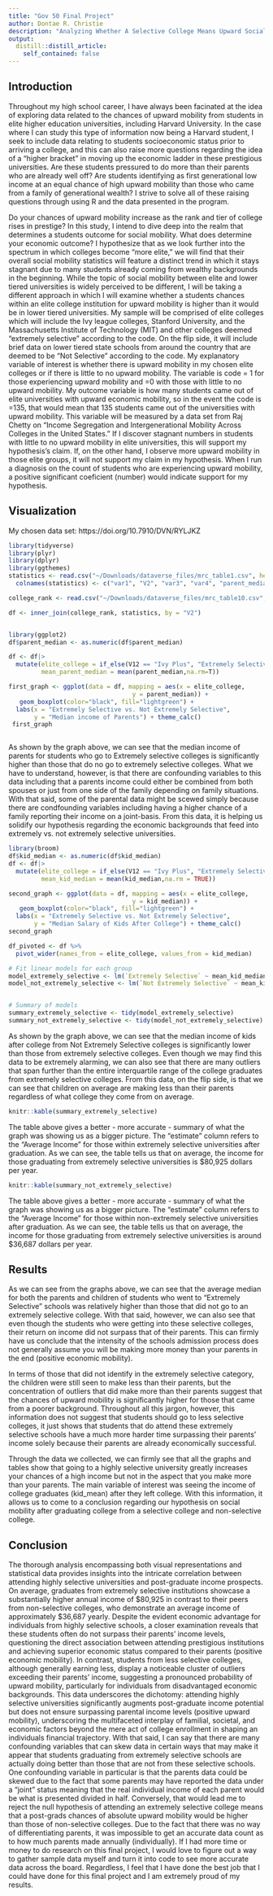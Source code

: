```yaml
---
title: "Gov 50 Final Project"
author: Dontae R. Christie
description: "Analyzing Whether A Selective College Means Upward Social Mobility"
output:
  distill::distill_article:
    self_contained: false
---
```




## Introduction

Throughout my high school career, I have always been facinated at the idea of exploring data related to the chances of upward mobility from students in elite higher education universities, including Harvard University. In the case where I can study this type of information now being a Harvard student, I seek to include data relating to students socioeconomic status prior to arriving a college, and this can also raise more questions regarding the idea of a "higher bracket" in moving up the economic ladder in these prestigious universities. Are these students pressured to do more than their parents who are already well off? Are students identifying as first generational low income at an equal chance of high upward mobility than those who came from a family of generational wealth? I strive to solve all of these raising questions through using R and the data presented in the program.


Do your chances of upward mobility increase as the rank and tier of college rises in prestige? In this study, I intend to dive deep into the realm that determines a students outcome for social mobility. What does determine your economic outcome? I hypothesize that as we look further into the spectrum in which colleges become "more elite," we will find that their overall social mobility statistics will feature a distinct trend in which it stays stagnant due to many students already coming from wealthy backgrounds in the beginning. While the topic of social mobility between elite and lower tiered universities is widely perceived to be different, I will be taking a different approach in which I will examine whether a students chances within an elite college institution for upward mobility is higher than it would be in lower tiered universities. My sample will be comprised of elite colleges which will include the Ivy league colleges, Stanford University, and the Massachusetts Institute of Technology (MIT) and other colleges deemed "extremely selective" according to the code. On the flip side, it will include brief data on lower tiered state schools from around the country that are deemed to be "Not Selective" according to the code. My explanatory variable of interest is whether there is upward mobility in my chosen elite colleges or if there is little to no upward mobility. The variable is code = 1 for those experiencing upward mobility and =0 with those with little to no upward mobility. My outcome variable is how many students came out of elite universities with upward economic mobility, so in the event the code is =135, that would mean that 135 students came out of the universities with upward mobility. This variable will be measured by a data set from Raj Chetty on "Income Segregation and Intergenerational Mobility Across Colleges in the United States." If I discover stagnant numbers in students with little to no upward mobility in elite universities, this will support my hypothesis's claim. If, on the other hand, I observe more upward mobility in those elite groups, it will not support my claim in my hypothesis. When I run a diagnosis on the count of students who are experiencing upward mobility, a positive significant coeficient (number) would indicate support for my hypothesis.


## Visualization

My chosen data set: https://doi.org/10.7910/DVN/RYLJKZ


```r
library(tidyverse)
library(plyr)
library(dplyr)
library(ggthemes)
statistics <- read.csv("~/Downloads/dataverse_files/mrc_table1.csv", header = FALSE) 
  colnames(statistics) <- c("var1", "V2", "var3", "var4", "parent_median", "kid_median", "var7", "var8", "var9", "var10", "var11", "var12", "var13", "var14", "var15")
```

```r
college_rank <- read.csv("~/Downloads/dataverse_files/mrc_table10.csv", header = FALSE)

```
```r


df <- inner_join(college_rank, statistics, by = "V2") 



```




```r
library(ggplot2)
df$parent_median <- as.numeric(df$parent_median)

df <- df|>
  mutate(elite_college = if_else(V12 == "Ivy Plus", "Extremely Selective", "Not Extremely Selective"),
         mean_parent_median = mean(parent_median,na.rm=T)) 

first_graph <- ggplot(data = df, mapping = aes(x = elite_college,
                                  y = parent_median)) +
   geom_boxplot(color="black", fill="lightgreen") +
  labs(x = "Extremely Selective vs. Not Extremely Selective",
       y = "Median income of Parents") + theme_calc()
 first_graph



```
As shown by the graph above, we can see that the median income of parents for students who go to Extremely selective colleges is significantly higher than those that do no go to extremely selective colleges. What we have to understand, however, is that there are confounding variables to this data including that a parents income could either be combined from both spouses or just from one side of the family depending on family situations. With that said, some of the parental data might be scewed simply because there are condfounding variables including having a higher chance of a family reporting their income on a joint-basis. From this data, it is helping us solidify our hypothesis regarding the economic backgrounds that feed into extremely vs. not extremely selective universities.  




```r
library(broom)
df$kid_median <- as.numeric(df$kid_median)
df <- df|>
  mutate(elite_college = if_else(V12 == "Ivy Plus", "Extremely Selective", "Not Extremely Selective"),
         mean_kid_median = mean(kid_median,na.rm = TRUE)) 

second_graph <- ggplot(data = df, mapping = aes(x = elite_college,
                                  y = kid_median)) +
   geom_boxplot(color="black", fill="lightgreen") +
  labs(x = "Extremely Selective vs. Not Extremely Selective",
       y = "Median Salary of Kids After College") + theme_calc()
second_graph 

df_pivoted <- df %>%
  pivot_wider(names_from = elite_college, values_from = kid_median)

# Fit linear models for each group
model_extremely_selective <- lm(`Extremely Selective` ~ mean_kid_median, data = df_pivoted)
model_not_extremely_selective <- lm(`Not Extremely Selective` ~ mean_kid_median, data = df_pivoted) 


# Summary of models
summary_extremely_selective <- tidy(model_extremely_selective)
summary_not_extremely_selective <- tidy(model_not_extremely_selective)


```
As shown by the graph above, we can see that the median income of kids after college from Not Extremely Selective colleges is significantly lower than those from extremely selective colleges. Even though we may find this data to be extremely alarming, we can also see that there are many outliers that span further than the entire interquartile range of the college graduates from extremely selective colleges. From this data, on the flip side, is that we can see that children on average are making less than their parents regardless of what college they come from on average. 


```r
knitr::kable(summary_extremely_selective)
```

The table above gives a better - more accurate - summary of what the graph was showing us as a bigger picture. The "estimate" column refers to the "Average Income" for those within extremely selective universities after graduation. As we can see, the table tells us that on average, the income for those graduating from extremely selective universities is $80,925 dollars per year.

```r
knitr::kable(summary_not_extremely_selective)
```

The table above gives a better - more accurate - summary of what the graph was showing us as a bigger picture. The "estimate" column refers to the "Average Income" for those within non-extremely selective universities after graduation. As we can see, the table tells us that on average, the income for those graduating from extremely selective universities is around $36,687 dollars per year.

## Results

As we can see from the graphs above, we can see that the average median for both the parents and children of students who went to "Extremely Selective" schools was relatively higher than those that did not go to an extremely selective college. With that said, however, we can also see that even though the students who were getting into these selective colleges, their return on income did not surpass that of their parents. This can firmly have us conclude that the intensity of the schools admission process does not generally assume you will be making more money than your parents in the end (positive economic mobility). 

In terms of those that did not identify in the extremely selective category, the children were still seen to make less than their parents, but the concentration of outliers that did make more than their parents suggest that the chances of upward mobility is significantly higher for those that came from a poorer background. Throughout all this jargon, however, this information does not suggest that students should go to less selective colleges, it just shows that students that do attend these extremely selective schools have a much more harder time surpassing their parents' income solely because their parents are already economically successful. 

Through the data we collected, we can firmly see that all the graphs and tables show that going to a highly selective university greatly increases your chances of a high income but not in the aspect that you make more than your parents. The main variable of interest was seeing the income of college graduates (kid_mean) after they left college. With this information, it allows us to come to a conclusion regarding our hypothesis on social mobility after graduating college from a selective college and non-selective college. 




## Conclusion


The thorough analysis encompassing both visual representations and statistical data provides  insights into the intricate correlation between attending highly selective universities and post-graduate income prospects. On average, graduates from extremely selective institutions showcase a substantially higher annual income of $80,925 in contrast to their peers from non-selective colleges, who demonstrate an average income of approximately $36,687 yearly. Despite the evident economic advantage for individuals from highly selective schools, a closer examination reveals that these students often do not surpass their parents' income levels, questioning the direct association between attending prestigious institutions and achieving superior economic status compared to their parents (positive economic mobility). In contrast, students from less selective colleges, although generally earning less, display a noticeable cluster of outliers exceeding their parents' income, suggesting a pronounced probability of upward mobility, particularly for individuals from disadvantaged economic backgrounds. This data underscores the dichotomy: attending highly selective universities significantly augments post-graduate income potential but does not ensure surpassing parental income levels (positive upward mobility), underscoring the multifaceted interplay of familial, societal, and economic factors beyond the mere act of college enrollment in shaping an individuals financial trajectory. With that said, I can say that there are many confounding variables that can skew data in certain ways that may make it appear that students graduating from extremely selective schools are actually doing better than those that are not from these selective schools. One confounding variable in particular is that the parents data could be skewed due to the fact that some parents may have reported the data under a "joint" status meaning that the real individual income of each parent would be what is presented divided in half. Conversely, that would lead me to reject the null hypothesis of attending an extremely selective college means that a post-grads chances of absolute upward mobility would be higher than those of non-selective colleges. Due to the fact that there was no way of differentiating parents, it was impossible to get an accurate data count as to how much parents made annually (individually). If I had more time or money to do research on this final project, I would love to figure out a way to gather sample data myself and turn it into code to see more accurate data across the board. Regardless, I feel that I have done the best job that I could have done for this final project and I am extremely proud of my results. 








